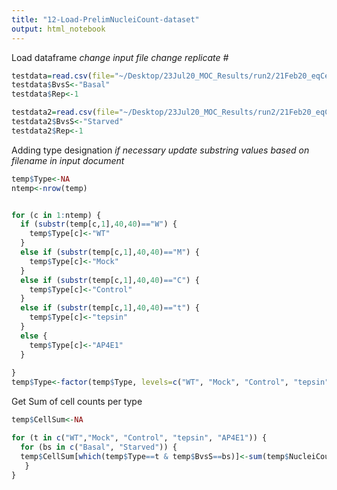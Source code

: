 ```yaml
---
title: "12-Load-PrelimNucleiCount-dataset"
output: html_notebook
---
```


Load dataframe
*change input file*
*change replicate #*
```r
testdata=read.csv(file="~/Desktop/23Jul20_MOC_Results/run2/21Feb20_eqCellSum-MOC-sumInt_basal_23Jul20.csv",header=TRUE)
testdata$BvsS<-"Basal"
testdata$Rep<-1

testdata2=read.csv(file="~/Desktop/23Jul20_MOC_Results/run2/21Feb20_eqCellSum-MOC-sumInt_starved_23Jul20.csv",header=TRUE)
testdata2$BvsS<-"Starved"
testdata2$Rep<-1
```

Adding type designation
*if necessary update substring values based on filename in input document*
```r
temp$Type<-NA
ntemp<-nrow(temp)


for (c in 1:ntemp) {
  if (substr(temp[c,1],40,40)=="W") {
    temp$Type[c]<-"WT"
  }
  else if (substr(temp[c,1],40,40)=="M") {
    temp$Type[c]<-"Mock"
  }
  else if (substr(temp[c,1],40,40)=="C") {
    temp$Type[c]<-"Control"
  }
  else if (substr(temp[c,1],40,40)=="t") {
    temp$Type[c]<-"tepsin"
  }
  else {
    temp$Type[c]<-"AP4E1"
  }
  
}
temp$Type<-factor(temp$Type, levels=c("WT", "Mock", "Control", "tepsin", "AP4E1"))
```

Get Sum of cell counts per type
```r
temp$CellSum<-NA

for (t in c("WT","Mock", "Control", "tepsin", "AP4E1")) {
  for (bs in c("Basal", "Starved")) {
  temp$CellSum[which(temp$Type==t & temp$BvsS==bs)]<-sum(temp$NucleiCount[which(temp$Type==t & temp$BvsS==bs)])
   }
}
```

